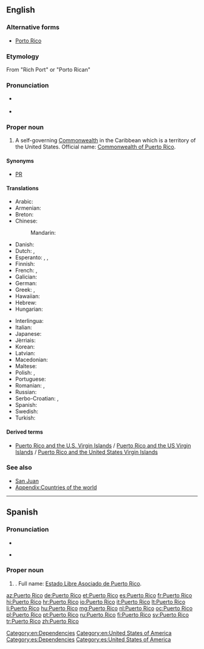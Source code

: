 ==English==

===Alternative forms===
* [[Porto Rico]]

===Etymology===
From {{etyl|es|en}} "Rich Port" or "Porto Rican"

===Pronunciation===
* {{a|US}} {{IPA|/ˌpɔɹtəˈɹikoʊ/|[ˌpɔɹɾəˈɹikoʊ]|lang=en}}
* {{a|Puerto Rican}} {{IPA|/ˌpwɛɹtoʊˈɹikoʊ/|lang=en}}

===Proper noun===
{{wikipedia}}
{{en-proper noun|head=[[puerto|Puerto]] [[rico|Rico]]}}

# A self-governing [[Commonwealth]] in the Caribbean which is a territory of the United States. Official name: [[Commonwealth of Puerto Rico]].

====Synonyms====
* [[PR]] {{qualifier|symbol}}

====Translations====
{{trans-top|Caribbean Commonwealth}}
* Arabic: {{t|ar|بورتو ريكو|m|tr=burtu riiku}}
* Armenian: {{t|hy|Պուերտո Ռիկո|tr=Puerto Ṙiko}}
* Breton: {{t|br|Puerto Rico}}
* Chinese:
*: Mandarin: {{t+|cmn|波多黎各|tr=Bōduōlígè|sc=Hani}}
* Danish: {{t|da|Puerto Rico}}
* Dutch: {{t+|nl|Puerto Rico}}, {{t|nl|Porto Rico}}
* Esperanto: {{t|eo|Portoriko}}, {{t|eo|Puerto-Riko}}, {{t|eo|Porto-Riko}}
* Finnish: {{t+|fi|Puerto Rico}}
* French: {{t+|fr|Porto Rico|m}}, {{t+|fr|Puerto Rico|m}}
* Galician: {{t+|gl|Porto Rico|m}}
* German: {{t|de|Puerto Rico|n}}
* Greek: {{t+|el|Πουέρτο Ρίκο|n|tr=Pouérto Ríko}}, {{t|el|Πόρτο Ρίκο|n|tr=Pórto Ríko}}
* Hawaiian: {{t|haw|Pokoliko}}
* Hebrew: {{t|he|פורטו ריקו|tr=porto riko}}
* Hungarian: {{t+|hu|Puerto Rico}}
{{trans-mid}}
* Interlingua: {{t|ia|Puerto Rico}}
* Italian: {{t+|it|Porto Rico|m}}
* Japanese: {{t|ja|プエルトリコ|tr=Puerutoriko}}
* Jèrriais: {{t|roa-jer|Puerto Rico|m}}
* Korean: {{t+|ko|푸에르토리코|tr=Puereutoriko|sc=Hang}}
* Latvian: {{t-needed|lv}}
* Macedonian: {{t|mk|Порторико|n|tr=Portoríko}}
* Maltese: {{t|mt|Porto Riko}}
* Polish: {{t+|pl|Portoryko|n}}, {{t+|pl|Puerto Rico|n}}
* Portuguese: {{t+|pt|Porto Rico}}
* Romanian: {{t|ro|Porto Rico}}, {{t|ro|Puerto Rico}}
* Russian: {{t|ru|Пуэрто-Рико|m|tr=Puérto-Ríko}}
* Serbo-Croatian: {{t+|sh|Portoriko|m}}, {{t|sh|Porto Riko|m}}
* Spanish: {{t+|es|Puerto Rico|m}}
* Swedish: {{t+|sv|Puerto Rico}}
* Turkish: {{t+|tr|Porto Riko}}
{{trans-bottom}}

====Derived terms====
* [[Puerto Rico and the U.S. Virgin Islands]] / [[Puerto Rico and the US Virgin Islands]] / [[Puerto Rico and the United States Virgin Islands]]

===See also===
* [[San Juan]]
* [[Appendix:Countries of the world]]

[[Category:en:Dependencies]]
[[Category:en:United States of America]]

----

==Spanish==

===Pronunciation===
* {{IPA|/ˌpwertoˈriko/|lang=es}}
* {{a|Puerto Rico}} {{IPA|/ˌpwe̞lto̞ˈliko̞/|lang=es}}

===Proper noun===
{{head|es|proper noun|head=[[puerto|Puerto]] [[rico|Rico]]}}

# {{l|es|Puerto Rico}}. Full name: [[Estado Libre Asociado de Puerto Rico]].

[[Category:es:Dependencies]]
[[Category:es:United States of America]]

[[az:Puerto Rico]]
[[de:Puerto Rico]]
[[et:Puerto Rico]]
[[es:Puerto Rico]]
[[fr:Puerto Rico]]
[[hi:Puerto Rico]]
[[hr:Puerto Rico]]
[[io:Puerto Rico]]
[[it:Puerto Rico]]
[[lt:Puerto Rico]]
[[li:Puerto Rico]]
[[hu:Puerto Rico]]
[[mg:Puerto Rico]]
[[nl:Puerto Rico]]
[[oc:Puerto Rico]]
[[pl:Puerto Rico]]
[[pt:Puerto Rico]]
[[ru:Puerto Rico]]
[[fi:Puerto Rico]]
[[sv:Puerto Rico]]
[[tr:Puerto Rico]]
[[zh:Puerto Rico]]